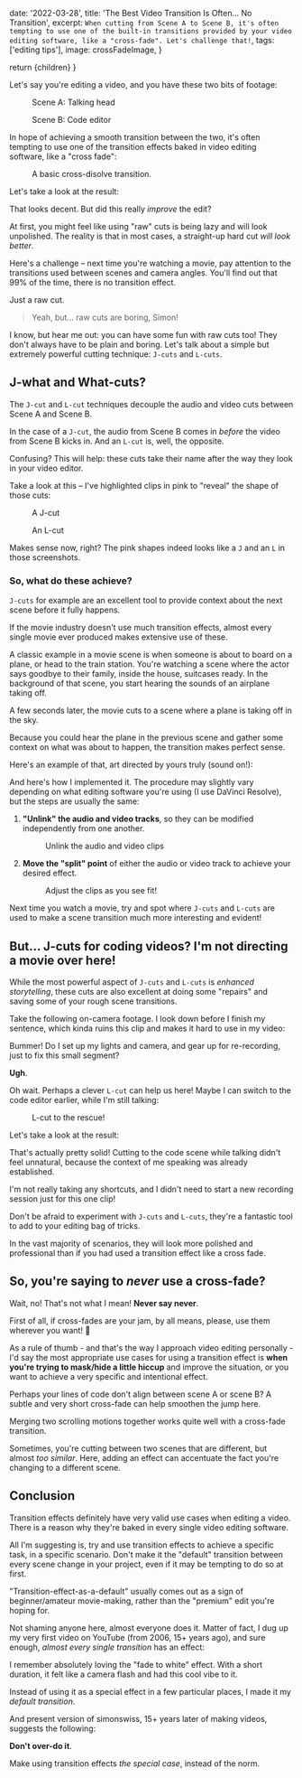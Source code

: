 


  date: '2022-03-28',
  title: 'The Best Video Transition Is Often... No Transition',
  excerpt: `When cutting from Scene A to Scene B, it's often tempting to use one of the built-in transitions provided by your video editing software, like a "cross-fade". Let's challenge that!`,
  tags: ['editing tips'],
  image: crossFadeImage,
}

  return <MarkdownLayout meta={meta}>{children}</MarkdownLayout>
}

Let's say you're editing a video, and you have these two bits of footage:

<div className="flex flex-col md:flex-row items-center gap-4">
  <figure>
    <Image
      src={talkingHeadImage}
      width={800}
      height={450}
      alt=""
      className="rounded-2xl object-cover"
    />
    <figcaption>Scene A: Talking head</figcaption>
  </figure>

  <figure>
    <Image
      src={codeImage}
      width={800}
      height={450}
      alt=""
      className="rounded-2xl object-cover"
    />
    <figcaption>Scene B: Code editor</figcaption>
  </figure>
</div>

In hope of achieving a smooth transition between the two, it's often tempting to use one of the transition effects baked in video editing software, like a "cross fade":

<figure>
  <Image
    src={crossFadeImage}
    width={800}
    height={450}
    alt=""
    className="rounded-2xl object-cover"
  />
  <figcaption>A basic cross-disolve transition.</figcaption>
</figure>

Let's take a look at the result:

<YouTubeVideo videoId="dwvJnpekT4E" />

That looks decent. But did this really _improve_ the edit?

At first, you might feel like using "raw" cuts is being lazy and will look unpolished. The reality is that in most cases, a straight-up hard cut _will look better_.

Here's a challenge – next time you're watching a movie, pay attention to the transitions used between scenes and camera angles. You'll find out that 99% of the time, there is no transition effect.

Just a raw cut.

> Yeah, but... raw cuts are boring, Simon!

I know, but hear me out: you can have some fun with raw cuts too! They don't always have to be plain and boring. Let's talk about a simple but extremely powerful cutting technique: `J-cuts` and `L-cuts`.

## J-what and What-cuts?

The `J-cut` and `L-cut` techniques decouple the audio and video cuts between Scene A and Scene B.

In the case of a `J-cut`, the audio from Scene B comes in _before_ the video from Scene B kicks in. And an `L-cut` is, well, the opposite.

Confusing? This will help: these cuts take their name after the way they look in your video editor.

Take a look at this – I've highlighted clips in pink to "reveal" the shape of those cuts:

<div className="flex items-center gap-4">
  <figure>
    <Image
      src={jCutImage}
      width={800}
      height={450}
      alt=""
      className="rounded-2xl object-cover"
    />
    <figcaption>A J-cut</figcaption>
  </figure>

  <figure>
    <Image
      src={lCutImage}
      width={800}
      height={450}
      alt=""
      className="rounded-2xl object-cover"
    />
    <figcaption>An L-cut</figcaption>
  </figure>
</div>

Makes sense now, right? The pink shapes indeed looks like a `J` and an `L` in those screenshots.

### So, what do these achieve?

`J-cuts` for example are an excellent tool to provide context about the next scene before it fully happens.

If the movie industry doesn't use much transition effects, almost every single movie ever produced makes extensive use of these.

A classic example in a movie scene is when someone is about to board on a plane, or head to the train station. You're watching a scene where the actor says goodbye to their family, inside the house, suitcases ready. In the background of that scene, you start hearing the sounds of an airplane taking off.

A few seconds later, the movie cuts to a scene where a plane is taking off in the sky.

Because you could hear the plane in the previous scene and gather some context on what was about to happen, the transition makes perfect sense.

Here's an example of that, art directed by yours truly (sound on!):

<YouTubeVideo videoId="gC6lODuCQ6c" />

And here's how I implemented it. The procedure may slightly vary depending on what editing software you're using (I use DaVinci Resolve), but the steps are usually the same:

1. **"Unlink" the audio and video tracks**, so they can be modified independently from one another.

   <figure>
     <Image
       src={jCutUnlinkImage}
       width={800}
       height={450}
       alt=""
       className="rounded-2xl object-cover"
     />
     <figcaption>Unlink the audio and video clips</figcaption>
   </figure>

2. **Move the "split" point** of either the audio or video track to achieve your desired effect.

   <figure>
     <Image
       src={jCutExampleImage}
       width={800}
       height={450}
       alt=""
       className="rounded-2xl object-cover"
     />
     <figcaption>Adjust the clips as you see fit!</figcaption>
   </figure>

Next time you watch a movie, try and spot where `J-cuts` and `L-cuts` are used to make a scene transition much more interesting and evident!

## But... J-cuts for coding videos? I'm not directing a movie over here!

While the most powerful aspect of `J-cuts` and `L-cuts` is _enhanced storytelling_, these cuts are also excellent at doing some "repairs" and saving some of your rough scene transitions.

Take the following on-camera footage. I look down before I finish my sentence, which kinda ruins this clip and makes it hard to use in my video:

<YouTubeVideo videoId="L9xDF0yi-tQ" />

Bummer! Do I set up my lights and camera, and gear up for re-recording, just to fix this small segment?

**Ugh**.

Oh wait. Perhaps a clever `L-cut` can help us here! Maybe I can switch to the code editor earlier, while I'm still talking:

<figure>
  <Image
    src={lCutExampleImage}
    width={800}
    height={450}
    alt=""
    className="rounded-2xl object-cover"
  />
  <figcaption>L-cut to the rescue!</figcaption>
</figure>

Let's take a look at the result:

<YouTubeVideo videoId="pr2OnYqwUTk" />

That's actually pretty solid! Cutting to the code scene while talking didn't feel unnatural, because the context of me speaking was already established.

I'm not really taking any shortcuts, and I didn't need to start a new recording session just for this one clip!

Don't be afraid to experiment with `J-cuts` and `L-cuts`, they're a fantastic tool to add to your editing bag of tricks.

In the vast majority of scenarios, they will look more polished and professional than if you had used a transition effect like a cross fade.

## So, you're saying to _never_ use a cross-fade?

Wait, no! That's not what I mean! **Never say never**.

First of all, if cross-fades are your jam, by all means, please, use them wherever you want! 🤗

As a rule of thumb - and that's the way I approach video editing personally - I'd say the most appropriate use cases for using a transition effect is **when you're trying to mask/hide a little hiccup** and improve the situation, or you want to achieve a very specific and intentional effect.

Perhaps your lines of code don't align between scene A or scene B? A subtle and very short cross-fade can help smoothen the jump here.

Merging two scrolling motions together works quite well with a cross-fade transition.

Sometimes, you're cutting between two scenes that are different, but almost _too similar_. Here, adding an effect can accentuate the fact you're changing to a different scene.

## Conclusion

Transition effects definitely have very valid use cases when editing a video. There is a reason why they're baked in every single video editing software.

All I'm suggesting is, try and use transition effects to achieve a specific task, in a specific scenario. Don't make it the "default" transition between every scene change in your project, even if it may be tempting to do so at first.

"Transition-effect-as-a-default" usually comes out as a sign of beginner/amateur movie-making, rather than the "premium" edit you're hoping for.

Not shaming anyone here, almost everyone does it. Matter of fact, I dug up my very first video on YouTube (from 2006, 15+ years ago), and sure enough, _almost every single transition_ has an effect:

<YouTubeVideo videoId="g8j9DIPgk30" />

I remember absolutely loving the "fade to white" effect. With a short duration, it felt like a camera flash and had this cool vibe to it.

Instead of using it as a special effect in a few particular places, I made it my _default transition_.

And present version of simonswiss, 15+ years later of making videos, suggests the following:

**Don't over-do it**.

Make using transition effects _the special case_, instead of the norm.
